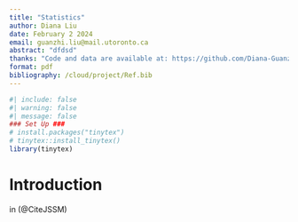 ```yaml
---
title: "Statistics"
author: Diana Liu
date: February 2 2024
email: guanzhi.liu@mail.utoronto.ca
abstract: "dfdsd"
thanks: "Code and data are available at: https://github.com/Diana-Guanzhi-Liu/Tutorial-5"
format: pdf
bibliography: /cloud/project/Ref.bib
---
```


```r
#| include: false
#| warning: false
#| message: false
### Set Up ###
# install.packages("tinytex")
# tinytex::install_tinytex()
library(tinytex)
```

# Introduction
in (@CiteJSSM)
